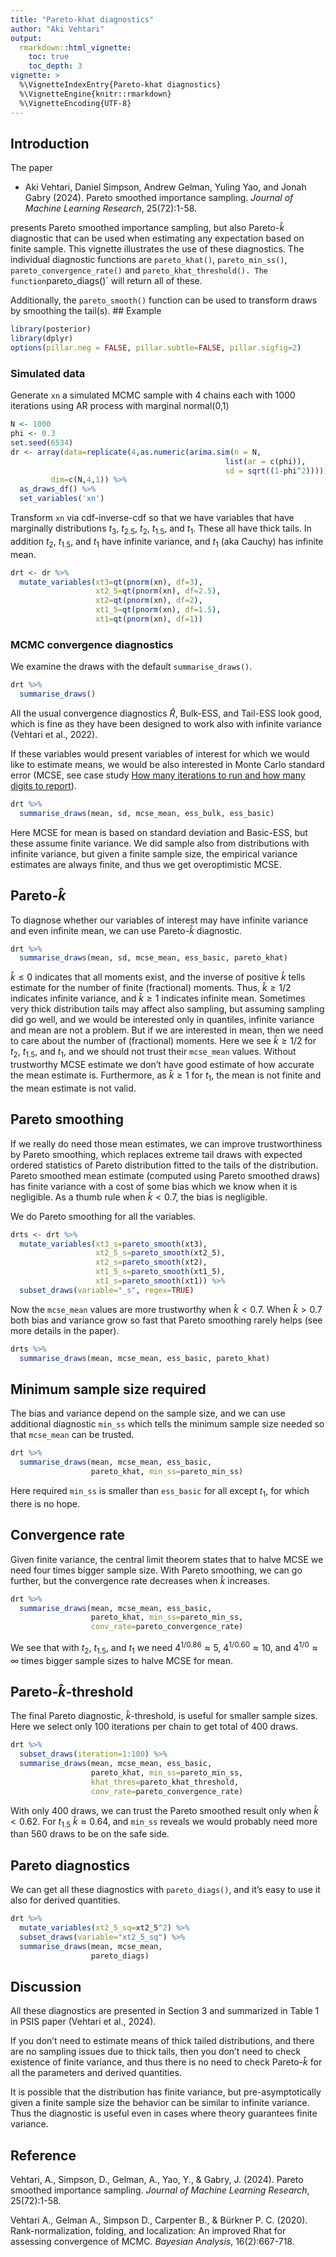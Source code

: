 ```yaml
---
title: "Pareto-khat diagnostics"
author: "Aki Vehtari"
output: 
  rmarkdown::html_vignette:
    toc: true
    toc_depth: 3
vignette: >
  %\VignetteIndexEntry{Pareto-khat diagnostics}
  %\VignetteEngine{knitr::rmarkdown}
  %\VignetteEncoding{UTF-8}
---
```


## Introduction 

The paper

* Aki Vehtari, Daniel Simpson, Andrew Gelman, Yuling Yao, and
  Jonah Gabry (2024). Pareto smoothed importance sampling.
  *Journal of Machine Learning Research*, 25(72):1-58.

presents Pareto smoothed importance sampling, but also
Pareto-$\hat{k}$ diagnostic that can be used when estimating any
expectation based on finite sample. This vignette illustrates the use of
these diagnostics.
The individual diagnostic functions are `pareto_khat()`, `pareto_min_ss()`, `pareto_convergence_rate()` and `pareto_khat_threshold(). The function `pareto_diags()` will return all of these.

Additionally, the `pareto_smooth()` function can be used to transform draws by smoothing the tail(s).
## Example

```r
library(posterior)
library(dplyr)
options(pillar.neg = FALSE, pillar.subtle=FALSE, pillar.sigfig=2)
```

### Simulated data

Generate `xn` a simulated MCMC sample with 4 chains each with 1000
iterations using AR process with marginal normal(0,1)

```r
N <- 1000
phi <- 0.3
set.seed(6534)
dr <- array(data=replicate(4,as.numeric(arima.sim(n = N,
                                                list(ar = c(phi)),
                                                sd = sqrt((1-phi^2))))),
         dim=c(N,4,1)) %>%
  as_draws_df() %>%
  set_variables('xn')
```

Transform `xn` via cdf-inverse-cdf so that we have variables that
have marginally distributions $t_3$, $t_{2.5}$, $t_2$, $t_{1.5}$,
and $t_1$. These all have thick tails. In addition $t_2$,
$t_{1.5}$, and $t_1$ have infinite variance, and $t_1$ (aka Cauchy)
has infinite mean. 

```r
drt <- dr %>%
  mutate_variables(xt3=qt(pnorm(xn), df=3),
                   xt2_5=qt(pnorm(xn), df=2.5),
                   xt2=qt(pnorm(xn), df=2),
                   xt1_5=qt(pnorm(xn), df=1.5),
                   xt1=qt(pnorm(xn), df=1))
```

### MCMC convergence diagnostics

We examine the draws with the default `summarise_draws()`.

```r
drt %>%
  summarise_draws()
```

All the usual convergence diagnostics $\widehat{R}$, Bulk-ESS, and
Tail-ESS look good, which is fine as they have been designed to
work also with infinite variance (Vehtari et al., 2022).

If these variables would present variables of interest for which
we would like to estimate means, we would be also interested in
Monte Carlo standard error (MCSE, see case study [How many
iterations to run and how many digits to
report](https://users.aalto.fi/~ave/casestudies/Digits/digits.html)).

```r
drt %>%
  summarise_draws(mean, sd, mcse_mean, ess_bulk, ess_basic)
```

Here MCSE for mean is based on standard deviation and Basic-ESS,
but these assume finite variance. We did sample also from
distributions with infinite variance, but given a finite sample size, the
empirical variance estimates are always finite, and thus we get
overoptimistic MCSE.

## Pareto-$\hat{k}$

To diagnose whether our variables of interest may have infinite
variance and even infinite mean, we can use Pareto-$\hat{k}$
diagnostic.

```r
drt %>%
  summarise_draws(mean, sd, mcse_mean, ess_basic, pareto_khat)
```

$\hat{k} \leq 0$ indicates that all moments exist, and the inverse
of positive $\hat{k}$ tells estimate for the number of finite (fractional)
moments. Thus, $\hat{k}\geq 1/2$ indicates infinite variance,
and $\hat{k}\geq 1$ indicates infinite mean. Sometimes very thick
distribution tails may affect also sampling, but assuming sampling
did go well, and we would be interested only in quantiles, infinite
variance and mean are not a problem. But if we are interested in mean,
then we need to care about the number of (fractional) moments. Here we
see $\hat{k} \geq 1/2$ for $t_2$, $t_{1.5}$, and $t_{1}$, and
we should not trust their `mcse_mean` values. Without trustworthy MCSE
estimate we don't have good estimate of how accurate the mean estimate is.
Furthermore, as $\hat{k} \geq 1$ for $t_{1}$, the mean is not finite and
the mean estimate is not valid.

## Pareto smoothing

If we really do need those mean estimates, we can improve
trustworthiness by Pareto smoothing,  which replaces
extreme tail draws with expected ordered statistics of Pareto
distribution fitted to the tails of the distribution. Pareto
smoothed mean estimate (computed using Pareto smoothed draws) has
finite variance with a cost of some bias which we know when it is
negligible. As a thumb rule when $\hat{k}<0.7$, the bias is
negligible.

We do Pareto smoothing for all the variables.

```r
drts <- drt %>% 
  mutate_variables(xt3_s=pareto_smooth(xt3),
                   xt2_5_s=pareto_smooth(xt2_5),
                   xt2_s=pareto_smooth(xt2),
                   xt1_5_s=pareto_smooth(xt1_5),
                   xt1_s=pareto_smooth(xt1)) %>%
  subset_draws(variable="_s", regex=TRUE)
```

Now the `mcse_mean` values are more trustworthy when $\hat{k} < 0.7$.
When $\hat{k}>0.7$ both bias and variance grow so fast that Pareto smoothing
rarely helps (see more details in the paper).

```r
drts %>%
  summarise_draws(mean, mcse_mean, ess_basic, pareto_khat)
```


## Minimum sample size required

The bias and variance depend on the sample size, and we can
use additional diagnostic `min_ss` which tells the minimum sample size needed
so that `mcse_mean` can be trusted.

```r
drt %>%
  summarise_draws(mean, mcse_mean, ess_basic,
                  pareto_khat, min_ss=pareto_min_ss)
```

Here required `min_ss` is smaller than `ess_basic` for all except $t_1$, for
which there is no hope.

## Convergence rate

Given finite variance, the central limit theorem states that to halve
MCSE we need four times bigger sample size. With Pareto smoothing,
we can go further, but the convergence rate decreases when $\hat{k}$ increases.

```r
drt %>%
  summarise_draws(mean, mcse_mean, ess_basic,
                  pareto_khat, min_ss=pareto_min_ss,
                  conv_rate=pareto_convergence_rate)
```

We see that with $t_2$, $t_{1.5}$, and $t_1$  we need $4^{1/0.86}\approx 5$,
$4^{1/0.60}\approx 10$, and $4^{1/0}\approx \infty$ times bigger sample sizes to
halve MCSE for mean.

## Pareto-$\hat{k}$-threshold

The final Pareto diagnostic, $\hat{k}$-threshold, is useful for smaller sample sizes. Here we select only 100 iterations per chain to get total of 400 draws.

```r
drt %>%
  subset_draws(iteration=1:100) %>%
  summarise_draws(mean, mcse_mean, ess_basic,
                  pareto_khat, min_ss=pareto_min_ss,
                  khat_thres=pareto_khat_threshold,
                  conv_rate=pareto_convergence_rate)
```

With only 400 draws, we can trust the Pareto smoothed result only when
$\hat{k}<0.62$. For $t_{1.5}$ $\hat{k}\approx 0.64$, and `min_ss` reveals
we would probably need more than 560 draws to be on the safe side.

## Pareto diagnostics

We can get all these diagnostics with `pareto_diags()`, and it's
easy to use it also for derived quantities.

```r
drt %>%
  mutate_variables(xt2_5_sq=xt2_5^2) %>%
  subset_draws(variable="xt2_5_sq") %>%
  summarise_draws(mean, mcse_mean,
                  pareto_diags)
```

## Discussion

All these diagnostics are presented in Section 3 and summarized in
Table 1 in PSIS paper (Vehtari et al., 2024).

If you don't need to estimate means of thick tailed distributions,
and there are no sampling issues due to thick tails, then you don't
need to check existence of finite variance, and thus there is no
need to check Pareto-$\hat{k}$ for all the parameters and derived
quantities.

It is possible that the distribution has finite variance, but
pre-asymptotically given a finite sample size the behavior can be
similar to infinite variance. Thus the diagnostic is useful even in
cases where theory guarantees finite variance.

## Reference

Vehtari, A., Simpson, D., Gelman, A., Yao, Y., & Gabry, J. (2024).
Pareto smoothed importance sampling.
*Journal of Machine Learning Research*, 25(72):1-58.

Vehtari A., Gelman A., Simpson D., Carpenter B., & Bürkner P. C. (2020).
Rank-normalization, folding, and localization: An improved Rhat for assessing
convergence of MCMC. *Bayesian Analysis*, 16(2):667-718.
	    